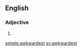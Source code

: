 ==English==

===Adjective===
{{head|en|adjective superlative form}}

# {{en-superlative of|awkward}}

[[simple:awkwardest]]
[[sv:awkwardest]]